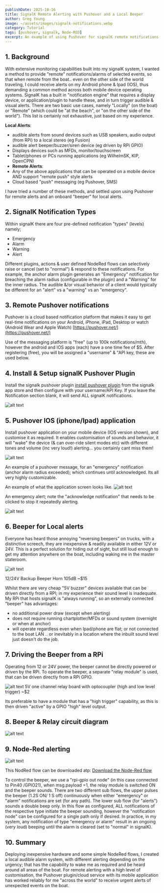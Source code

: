 ```yaml
---
publishDate: 2025-10-16
title: SignalK Remote Alerting with Pushover and a Local Beeper
author: Greg Young
image: ~/assets/images/signalk-notifications.webp
category: Tutorial
tags: [pushover, signalk, Node-RED]
excerpt: An example of using Pushover for signalK remote notifications across Android and IOS devices; and an inexpensive beeper locally that will ensure it wakes you in the middle of the night.
---
```


## 1. Background

With extensive monitoring capabilities built into my signalK system, I wanted a method to provide "remote" notifications/alarms of selected events, so that when remote from the boat.. even on the other side of the world traveling, I could receive alerts on my Android phone & Ipad (IOS), thus demanding a common method across both mobile device operating systems.
SignalK has a built in "notification engine" that requires a display device, or application/plugin to handle these, and in turn trigger audible & visual alerts.
There are two basic use cases, namely "Locally" (on the boat) or "Remote" (which could be "at the beach", or "on the other side of the world").
This list is certainly not exhaustive, just based on my experience.

**Local Alerts**:

- audible alerts from sound devices such as USB speakers, audio output (from RPi) to a local stereo (eg Fusion)
- audible alert beeper/buzzer/siren device (eg driven by RPi GPIO)
- Displays devices such as MFDs, monitor/touchscreen
- Tablet/phones or PCs running applications (eg WilhelmSK, KIP, OpenCPN)
- **Remote Alerts**:
- Any of the above applications that can be operated on a mobile device AND support "remote push" style alerts
- Cloud based "push" messaging (eg Pushover, SMS)

I have tried a number of these methods, and settled upon using Pushover for remote alerts and an onboard "beeper" for local alerts.

## 2. SignalK Notification Types

Within signalK there are four pre-defined notification "types" (levels) namely;

- Emergency
- Alarm
- Warning
- Alert

Different plugins, actions & user defined NodeRed flows can selectively raise or cancel (set to "normal") & respond to these notifications.
For example, the anchor alarm plugin generates an "Emergency" notification for breaching the alarm radius (configurable in the plugin) and a "Warning" for the inner radius.
The audible &/or visual behavior of a client would typically be different for an "alert" vs a "warning" vs an "emergency".

## 3. Remote Pushover notifications

Pushover is a cloud based notification platform that makes it easy to get real-time notifications on your Android, iPhone, iPad, Desktop or watch (Android Wear and Apple Watch)
[https://pushover.net/](https://pushover.net/)

Use of the messaging platform is "free" (up to 100k notifications/mth), however the android and IOS apps (each) have a one time fee of $5.
After registering (free), you will be assigned a "username" & "API key, these are used below.

## 4. Install & Setup signalK Pushover Plugin

Install the signalk pushover plugin
[install pushover plugin](https://github.com/KvotheBloodless/signalk-pushover-notification-relay)
from the signalk app store and then configure with your username/API Key.
If you leave the Notification section blank, it will send ALL signalK notifications.

![alt text](../../public/images/posts/signalk-remote-local-alerts/pushover-plugin-setup.webp)

## 5. Pushover IOS (iphone/Ipad) application

Install pushover application on your mobile device (IOS version shown), and customise it as required.
It enables customisation of sounds and behavior, it will "wake" the device (& can over-ride silent modes etc) with different tones and volume (inc very loud!) alerting... you certainly cant miss them!

![alt text](../../public/images/posts/signalk-remote-local-alerts/pushover-ipad-app-config.webp)

An example of a pushover message, for an "emergency" notification (anchor alarm radius exceeded); which continues until acknowledged.
Its all very highly customizable.

An example of what the application screen looks like.
![alt text](../../public/images/posts/signalk-remote-local-alerts/pushover-alerts2.webp)

An emergency alert; note the "acknowledge notification" that needs to be clicked to stop it repeatedly alerting.

![alt text](../../public/images/posts/signalk-remote-local-alerts/pushover-alerts.webp)

## 6. Beeper for Local alerts

Everyone has heard those annoying "reversing beepers" on trucks, with a distinctive screech, they are inexpensive & readily available in either 12V or 24V. This is a perfect solution for hiding out of sight, but still loud enough to get my attention anywhere on the boat, including waking me in the master stateroom.

![alt text](../../public/images/posts/signalk-remote-local-alerts/beeper-horn.webp)

12/24V Backup Beeper Horn 105dB ~$15

Whilst there are very cheap "5V buzzer" devices available that can be driven directly from a RPI; in my experience their sound level is inadequate.
My RPi that hosts signalK is "always running", so an externally connected "beeper" has advantages:

- no additional power draw (except when alerting)
- does not require running chartplotter/MFDs or sound system (overnight or when at anchor)
- will operate regardless even when Ipad/phone are flat; or not connected to the boat LAN
  .. or inevitably in a location where the inbuilt sound level just doesn't do the job.

## 7. Driving the Beeper from a RPi

Operating from 12 or 24V power, the beeper cannot be directly powered or driven by the RPi.
To operate the beeper, a separate "relay module" is used, that can be driven directly from a RPi GPIO.

![alt text](../../public/images/posts/signalk-remote-local-alerts/5V-relay-module.webp)
5V one channel relay board with optocoupler (high and low level trigger) ~$2

Its preferable to have a module that has a "high trigger" capability, as this is then driven "active" by a GPIO "high" level output.

## 8. Beeper & Relay circuit diagram

![alt text](../../public/images/posts/signalk-remote-local-alerts/signalk-Rpi-local-beeper.webp)

## 9. Node-Red alerting

![alt text](../../public/images/posts/signalk-remote-local-alerts/nodered-notifications-beeper.webp)

This NodRed flow can be downloaded atp:
[Download the Node-Red flow](https://github.com/gregsyoung/NodeRed-Flows/blob/main/notifications-beeper/NodeRed-alerting-beeper.json)

To control the beeper, we use a "rpi-gpio out node" (in this case connected to Pin40 /GPIO21), when msg.payload =1, the relay module is switched ON and the beeper sounds.
There are two different sub flows, the upper pulses the beeper (1.2S ON/ 1 S off) continuously when either "emergency" or "alarm" notifications are set (for any path). The lower sub flow (for "alerts") sounds a double beep only.
In this flow as configured, ALL notifications of the respective type initiate the beeper sounding, however the "notification node" can be configured for a single path only if desired.
In practice, in my system, any notification of type "emergency or alarm" result in an ongoing (very loud) beeping until the alarm is cleared (set to "normal" in signalK).

## 10. Summary

Deploying inexpensive hardware and some simple NodeRed flows, I created a local audible alarm system, with different alerting depending on the urgency; that has the capability to wake me as required and be heard around all areas of the boat.
For remote alerting with a high level of customisation, the Pushover plugin/cloud service with its mobile application has worked reliably for me "across the world" to receive urgent alerts of unexpected events on the boat.

